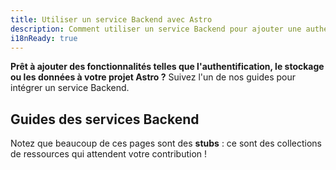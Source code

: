```yaml
---
title: Utiliser un service Backend avec Astro
description: Comment utiliser un service Backend pour ajouter une authentification, du stockage et des données
i18nReady: true
---
```



**Prêt à ajouter des fonctionnalités telles que l'authentification, le stockage ou les données à votre projet Astro ?** Suivez l'un de nos guides pour intégrer un service Backend.

## Guides des services Backend

<BackendGuidesNav />

Notez que beaucoup de ces pages sont des **stubs** : ce sont des collections de ressources qui attendent votre contribution !
